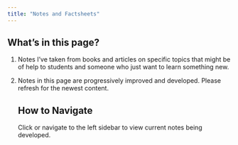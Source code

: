 ```yaml
---
title: "Notes and Factsheets"
---
```


## What's in this page?

1.  Notes I've taken from books and articles on specific topics that might be of help to students and someone who just want to learn something new.

2.  Notes in this page are progressively improved and developed. Please refresh for the newest content.

    ::: callout-note
    ## How to Navigate

    Click or navigate to the left sidebar to view current notes being developed.
    :::
